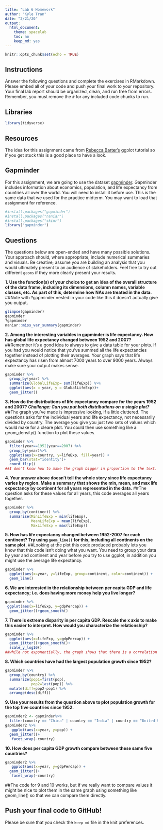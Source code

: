 ---
title: "Lab 6 Homework"
author: "Kyle Tran"
date: "2/21/20"
output:
  html_document:
    theme: spacelab
    toc: no
    keep_md: yes
---

```{r setup, include=FALSE}
knitr::opts_chunk$set(echo = TRUE)
```

## Instructions
Answer the following questions and complete the exercises in RMarkdown. Please embed all of your code and push your final work to your repository. Your final lab report should be organized, clean, and run free from errors. Remember, you must remove the `#` for any included code chunks to run.  

## Libraries
```{r message=FALSE, warning=FALSE}
library(tidyverse)
```

## Resources
The idea for this assignment came from [Rebecca Barter's](http://www.rebeccabarter.com/blog/2017-11-17-ggplot2_tutorial/) ggplot tutorial so if you get stuck this is a good place to have a look.  

## Gapminder
For this assignment, we are going to use the dataset [gapminder](https://cran.r-project.org/web/packages/gapminder/index.html). Gapminder includes information about economics, population, and life expectancy from countries all over the world. You will need to install it before use. This is the same data that we used for the practice midterm. You may want to load that assignment for reference.  
```{r}
#install.packages("gapminder")
#install.packages("naniar")
#install.packages("skimr")
library("gapminder")
```

## Questions
The questions below are open-ended and have many possible solutions. Your approach should, where appropriate, include numerical summaries and visuals. Be creative; assume you are building an analysis that you would ultimately present to an audience of stakeholders. Feel free to try out different `geoms` if they more clearly present your results.  

**1. Use the function(s) of your choice to get an idea of the overall structure of the data frame, including its dimensions, column names, variable classes, etc. As part of this, determine how NAs are treated in the data.** 
##Note with ?gapminder nested in your code like this it doesn't actually give you output.
```{r}
glimpse(gapminder)
gapminder
?gapminder
naniar::miss_var_summary(gapminder)
```


**2. Among the interesting variables in gapminder is life expectancy. How has global life expectancy changed between 1952 and 2007?**
##Remember it's a good idea to always to give a data table for your plots. If you had you would notice that you've summed all the life expectancies together instead of plotting their averages. Your graph says that life expectancy has risen from almost 7000 years to over 9000 years. Always make sure your output makes sense.
```{r}
gapminder %>%
  group_by(year) %>%
  summarize(GlobalLifeExp= sum(lifeExp)) %>%
  ggplot(aes(x = year, y = GlobalLifeExp))+
  geom_jitter()
```


**3. How do the distributions of life expectancy compare for the years 1952 and 2007? _Challenge: Can you put both distributions on a single plot?_**
##The graph you've made is impressive looking, if a little cluttered. The questions asks for the individual years and life expectancy, not necessarily divided by country. The average you give you just two sets of values which would make for a cleare plot. You could then use something like a geom_density() function to plot these values. 
```{r}
gapminder %>%
  filter(year==1952|year==2007) %>%
  group_by(year)%>%
  ggplot(aes(x=country, y=lifeExp, fill=year)) +
  geom_bar(stat="identity")+
  coord_flip()
##I don't know how to make the graph bigger in proportion to the text. Also, the next question makes me think I misinterpreted what the distribution is
```


**4. Your answer above doesn't tell the whole story since life expectancy varies by region. Make a summary that shows the min, mean, and max life expectancy by continent for all years represented in the data.**
##The question asks for these values for all years, this code averages all years together.
```{r}
gapminder %>%
  group_by(continent) %>%
  summarise(MinLifeExp = min(lifeExp),
            MeanLifeExp = mean(lifeExp),
            MaxLifeExp = max(lifeExp))
```


**5. How has life expectancy changed between 1952-2007 for each continent? Try using `geom_line()` for this, including all continents on the same  plot.**
##Looking at the plot this code produced probably lets you know that this code isn't doing what you want. You need to group your data by year and continent and year before you try to use ggplot, in addition you might use the average life expectancy.
```{r}
gapminder %>%
  ggplot(aes(x=year, y=lifeExp, group=continent, color=continent)) +
  geom_line()
```


**6. We are interested in the relationship between per capita GDP and life expectancy; i.e. does having more money help you live longer?**
```{r}
gapminder %>%
 ggplot(aes(x=lifeExp, y=gdpPercap)) + 
  geom_jitter()+geom_smooth()
```


**7. There is extreme disparity in per capita GDP. Rescale the x axis to make this easier to interpret. How would you characterize the relationship?**
```{r}
gapminder %>% 
  ggplot(aes(x=lifeExp, y=gdpPercap)) + 
  geom_jitter()+geom_smooth()+
  scale_y_log10()
##while not exponentially, the graph shows that there is a correlation between GDP and average life expectancy
```


**8. Which countries have had the largest population growth since 1952?**
```{r}
gapminder %>%
  group_by(country) %>% 
  summarize(pop1=first(pop),
            pop2=last(pop)) %>% 
  mutate(diff=pop2-pop1) %>% 
  arrange(desc(diff))
```


**9. Use your results from the question above to plot population growth for the top five countries since 1952.**
```{r}
gapminder2 <- gapminder%>%
  filter(country == "China" | country == "India" | country == "United States" | country == "Indonesia" | country == "Brazil" )
gapminder2 %>%
   ggplot(aes(x=year, y=pop)) +
  geom_jitter()+
   facet_wrap(~country)
```


**10. How does per capita GDP growth compare between these same five countries?**
```{r}
gapminder2 %>%
   ggplot(aes(x=year, y=gdpPercap)) +
  geom_jitter()+
   facet_wrap(~country)
```
##The code for 9 and 10 works, but if we really want to compare values it might be nice to plot them in the same graph using something like geom_line() so that we can compare them directly.

## Push your final code to GitHub!
Please be sure that you check the `keep md` file in the knit preferences. 